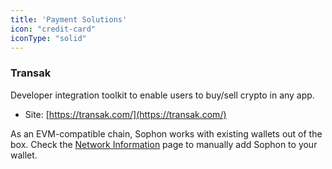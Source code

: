 ```yaml
---
title: 'Payment Solutions'
icon: "credit-card"
iconType: "solid"
---
```


### Transak

Developer integration toolkit to enable users to buy/sell crypto in any app.

- Site: [https://transak.com/](https://transak.com/)

<Note>As an EVM-compatible chain, Sophon works with existing wallets out of the box. Check the [Network Information](https://www.notion.so/Testnet-and-Mainnet-information-112421ad4a718077bfe7f3fb317ced3e?pvs=21) page to manually add Sophon to your wallet.</Note>
